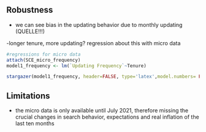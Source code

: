 ## Robustness

- we can see bias in the updating behavior due to monthly updating (QUELLE!!!)

-longer tenure, more updating? regression about this with micro data


<!--Regression Model micro data 2-->
```r
#regressions for micro data
attach(SCE_micro_frequency)
model1_frequency <- lm(`Updating Frequency`~Tenure)

stargazer(model1_frequency, header=FALSE, type='latex',model.numbers= FALSE,title = "Regressions for Micro-Data 2",omit.stat = c("rsq", "f"))


```


## Limitations

- the micro data is only available until July 2021, therefore missing the crucial changes in search behavior, expectations and real inflation of the last ten months